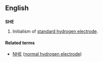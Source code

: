 ==English==
==={{initialism}}===
'''SHE'''
# Initialism of [[standard hydrogen electrode]].

====Related terms====
*[[NHE]] ([[normal hydrogen electrode]])